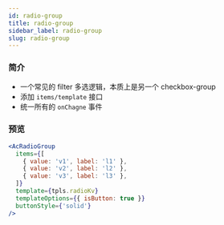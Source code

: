 ```yaml
---
id: radio-group
title: radio-group
sidebar_label: radio-group
slug: radio-group
---
```


### 简介
- 一个常见的 filter 多选逻辑，本质上是另一个 checkbox-group
- 添加 `items/template` 接口
- 统一所有的 `onChagne` 事件

### 预览
```jsx live
<AcRadioGroup
  items={[
    { value: 'v1', label: 'l1' },
    { value: 'v2', label: 'l2' },
    { value: 'v3', label: 'l3' },
  ]}
  template={tpls.radioKv}
  templateOptions={{ isButton: true }}
  buttonStyle={'solid'}
/>
```